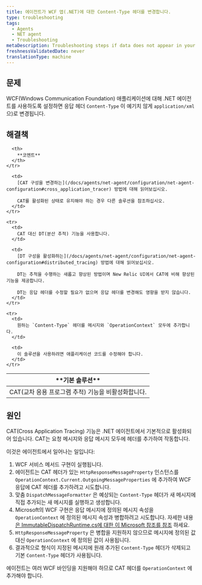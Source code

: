 ```yaml
---
title: 에이전트가 WCF 앱(.NET)에 대한 Content-Type 헤더를 변경합니다.
type: troubleshooting
tags:
  - Agents
  - NET agent
  - Troubleshooting
metaDescription: Troubleshooting steps if data does not appear in your app after you installed the New Relic .NET agent.
freshnessValidatedDate: never
translationType: machine
---
```


## 문제

WCF(Windows Communication Foundation) 애플리케이션에 대해 .NET 에이전트를 사용하도록 설정하면 응답 헤더 `Content-Type` 이 예기치 않게 `application/xml` 으)로 변경됩니다.

## 해결책

<table>
  <thead>
    <tr>
      <th>
        **기본 솔루션**
      </th>

      <th>
        **코멘트**
      </th>
    </tr>
  </thead>

  <tbody>
    <tr>
      <td>
        CAT(교차 응용 프로그램 추적) 기능을 비활성화합니다.
      </td>

      <td>
        [CAT 구성을 변경하는](/docs/agents/net-agent/configuration/net-agent-configuration#cross_application_tracer) 방법에 대해 읽어보십시오.

        CAT를 활성화된 상태로 유지해야 하는 경우 다른 솔루션을 참조하십시오.
      </td>
    </tr>

    <tr>
      <td>
        CAT 대신 DT(분산 추적) 기능을 사용합니다.
      </td>

      <td>
        [DT 구성을 활성화하는](/docs/agents/net-agent/configuration/net-agent-configuration#distributed_tracing) 방법에 대해 읽어보십시오.

        DT는 추적을 수행하는 새롭고 향상된 방법이며 New Relic UI에서 CAT에 비해 향상된 기능을 제공합니다.

        DT는 응답 헤더를 수정할 필요가 없으며 응답 헤더를 변경해도 영향을 받지 않습니다.
      </td>
    </tr>

    <tr>
      <td>
        원하는 `Content-Type` 헤더를 메시지와 `OperationContext` 모두에 추가합니다.
      </td>

      <td>
        이 솔루션을 사용하려면 애플리케이션 코드를 수정해야 합니다.
      </td>
    </tr>
  </tbody>
</table>

## 원인

CAT(Cross Application Tracing) 기능은 .NET 에이전트에서 기본적으로 활성화되어 있습니다. CAT는 요청 메시지와 응답 메시지 모두에 헤더를 추가하여 작동합니다.

이것은 에이전트에서 일어나는 일입니다:

1. WCF 서비스 메서드 구현이 실행됩니다.
2. 에이전트는 CAT 헤더가 있는 `HttpResponseMessageProperty` 인스턴스를 `OperationContext.Current.OutgoingMessageProperties` 에 추가하여 WCF 응답에 CAT 헤더를 추가하려고 시도합니다.
3. 맞춤 `DispatchMessageFormatter` 은 예상되는 `Content-Type` 헤더가 새 메시지에 직접 추가되는 새 메시지를 실행하고 생성합니다.
4. Microsoft의 WCF 구현은 응답 메시지에 정의된 메시지 속성을 `OperationContext` 에 정의된 메시지 속성과 병합하려고 시도합니다. 자세한 내용 [은 ImmutableDispatchRuntime.cs에 대한 이 Microsoft 참조를 참조](https://referencesource.microsoft.com/#System.ServiceModel/System/ServiceModel/Dispatcher/ImmutableDispatchRuntime.cs,725) 하세요.
5. `HttpResponseMessageProperty` 은 병합을 지원하지 않으므로 메시지에 정의된 값 대신 `OperationContext` 에 정의된 값이 사용됩니다.
6. 결과적으로 형식이 지정된 메시지에 원래 추가된 `Content-Type` 헤더가 삭제되고 기본 `Content-Type` 헤더가 사용됩니다.

에이전트는 여러 WCF 바인딩을 지원해야 하므로 CAT 헤더를 `OperationContext` 에 추가해야 합니다.